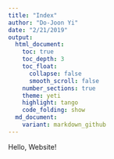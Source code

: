 ```yaml
---
title: "Index"
author: "Do-Joon Yi"
date: "2/21/2019"
output: 
  html_document:
    toc: true
    toc_depth: 3
    toc_float: 
      collapse: false
      smooth_scroll: false
    number_sections: true
    theme: yeti 
    highlight: tango
    code_folding: show
  md_document:
    variant: markdown_github
---
```


Hello, Website!
